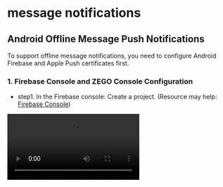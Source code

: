 # message notifications

## Android Offline Message Push Notifications

To support offline message notifications, you need to configure Android Firebase and Apple Push certificates first.

### 1. Firebase Console and ZEGO Console Configuration

- step1. In the Firebase console: Create a project. (Resource may help: [Firebase Console](https://console.firebase.google.com/))

<Video src="https://www.youtube.com/embed/HhP7rLirCA4"/>

- step2. In the [ZEGOCLOUD Admin Console](https://console.zegocloud.com/): Upload your FCM certificate

<Note title="Note">
- If you are ready with the Apple APNS certificate at this point, you can upload it together.
- iOS **need Apple Push Services certificates**, not VoIP certificates. This is different from the CallKit project.
</Note> 

<Frame auto="auto" height="auto" caption="">
  <img src="https://storage.zego.im/sdk-doc/Pics/zegocloud/console/upload_zimkit_certificate.png" />
</Frame>

- step3. In the [ZEGOCLOUD Admin Console](https://console.zegocloud.com/): create a `resourceID` for zimkit.

<Warning title="Warning">

1. You must use these options for zimkit, **APNs: Normal, FCM: Data Messages**. (Note that it's different from CallKit)
2. In the picture, `zego_message.caf` is the notification sound ringtone attached to iOS offline message push, apple only supports audio files in caf format, **you need to use your own caf file name here**. (If you don't need to customize the ringtone, you can leave the sound field empty.)
3. If you haven't configured the Android or iOS certificate at this point, the ResourceID will not include the options for that platform. as mentioned earlier, **We recommend that you also upload the Android and iOS certificate at this time together**, **then configure the resourceID for both iOS and Android together.**
> **If you haven't configured android and ios together**, when you need to configure another platform in the future, you **will need to delete and recreate the resourceID** to complete the configuration for android and ios. 

</Warning>

<Frame auto="auto" height="auto" caption="">
  <img src="https://storage.zego.im/sdk-doc/Pics/zegocloud/console/zimkit_resource_id.png"/>
</Frame>

- step4. In the Firebase console: Create an Android application and modify your project;

<Video src="https://www.youtube.com/embed/0f9Ai2uJM5o"/>

### 2. Modify the initialization code

You need to add the `notificationConfig` as follows:

<Warning title="Warning">
1. The `resourceID` here should use the `resourceID` created in the previous step in the [ZEGOCLOUD Admin Console](https://console.zegocloud.com/).
2. If you have other functions in your application that also use channelID, please use a different channelID here.
</Warning> 

```dart
void main() async {
  ...

  /// init ZIMKit
  await ZIMKit().init(
    appID: yourAppID /*input your AppID*/,
    appSign: yourAppSign /*input your AppSign*/,
    notificationConfig: ZegoZIMKitNotificationConfig(
      resourceID: yourResourceID,
      androidNotificationConfig: ZegoZIMKitAndroidNotificationConfig(
        channelID: yourChannelID,  //  'ZIM Message'
        channelName: yourChannelName,  //  'Message'
        sound: yourSoundFileName,  //  'message'
        icon: yourIconFileName,  //  'notification_icon'
      ),
    ),
  );

  ...
}
```

### 3. specify a custom notification sound and icon

1. If you need to specify a custom notification icon, you can specify the icon file name id of notification by `androidNotificationConfig.icon`, Additionally, you must place your icon file in the following path: **\$&lcub;project_root&rcub;/android/app/src/main/res/drawable/\$&lcub;icon&rcub;.png**
2. If you need to specify a custom notification sound, you can specify the sound file name id of notification by `androidNotificationConfig.sound`, Additionally, you must place your audio file in the following path: **\$&lcub;project_root&rcub;/android/app/src/main/res/raw/\$&lcub;sound&rcub;.mp3**

And the resources should be placed in the following locations:

<Frame width="auto" height="auto" caption="">
  <img src="https://storage.zego.im/sdk-doc/Pics/zegocloud/zimkit/zimkit_offline_files.jpeg" />
</Frame>

<Warning title="Warning">

If your project integrates **Call Kit** in addition to **ZIMKit**

<Accordion title="please add additional configuration:" defaultOpen="false">

When calling `ZegoUIKitPrebuiltCallInvitationService().init`, you need to add additional config for message notification.

```dart
await ZegoUIKitPrebuiltCallInvitationService().init(
  appID: yourAppID /*input your AppID*/,
  appSign: yourAppSign /*input your AppSign*/,
  userID: id,
  userName: name,
  plugins: [ZegoUIKitSignalingPlugin()],
  androidNotificationConfig: ZegoCallAndroidNotificationConfig(
    /// call notification
    channelID: 'ZegoUIKit',
    channelName: 'Call Notifications',
    sound: 'call',
    icon: 'call',

    /// message notification
    messageChannelID: 'Message',
    messageChannelName: 'Message',
    messageSound: 'message',
    messageIcon: 'message',
  ),
);
```

<Frame width="auto" height="auto" caption="">
  <img src="https://storage.zego.im/sdk-doc/Pics/zegocloud/zimkit/zimkit_callkit_offline_files.jpeg" />
</Frame>

> Please refer to our [demo](https://github.com/ZEGOCLOUD/zego_inapp_chat_uikit_example_flutter/blob/master/basic_demo/lib/main.dart) for the complete code.

</Accordion>

</Warning>

### 4. Add firebase-messaging dependency

Add this line to your project's `your_project/android/app/build.gradle` file as instructed.

```
implementation 'com.google.firebase:firebase-messaging:21.1.0'
```

### 5. Configure notification permissions for your app.

Open the file `your_project/app/src/main/AndroidManifest.xml`, and add the following code:

```xml
<uses-permission android:name="android.permission.ACCESS_WIFI_STATE" />
<uses-permission android:name="android.permission.RECORD_AUDIO" />
<uses-permission android:name="android.permission.INTERNET" />
<uses-permission android:name="android.permission.ACCESS_NETWORK_STATE" />
<uses-permission android:name="android.permission.CAMERA" />
<uses-permission android:name="android.permission.BLUETOOTH" />
<uses-permission android:name="android.permission.MODIFY_AUDIO_SETTINGS" />
<uses-permission android:name="android.permission.WAKE_LOCK" />
<uses-permission android:name="android.permission.FOREGROUND_SERVICE" />
<uses-permission android:name="android.permission.WRITE_EXTERNAL_STORAGE"/>
<uses-permission android:name="android.permission.READ_EXTERNAL_STORAGE"/>
<uses-permission android:name="android.permission.USE_FULL_SCREEN_INTENT" />
<uses-permission android:name="android.permission.REQUEST_IGNORE_BATTERY_OPTIMIZATIONS" />
<uses-permission android:name="android.permission.VIBRATE"/>
<uses-permission android:name="android.permission.READ_MEDIA_VIDEOS"/>
<uses-permission android:name="android.permission.READ_MEDIA_AUDIO"/>
<uses-permission android:name="android.permission.READ_MEDIA_IMAGES"/>

<uses-permission android:name="android.permission.ACCESS_NOTIFICATION_POLICY"/>
<uses-permission android:name="android.permission.POST_NOTIFICATIONS"/>
<!--for bring app to foreground from background in Android 10 -->
<uses-permission android:name="android.permission.SYSTEM_ALERT_WINDOW" />
```

<Frame width="auto" height="auto" caption="">
  <img src="https://media-resource.spreading.io/5fa3f99cda659c8c9f2907cbb0242e6c/workspace86/android_permission.png" />
</Frame>

### 6. Guide your users to set app permissions (Android only)

Some devices require special permissions to be enabled in order for your app to automatically display in the foreground when receiving a offline message (such as Xiaomi). Therefore, you need to guide your app users to enable the necessary app permissions to make the offline message effective.

- battery settings: Unrestricted.
- notification settings: Switch all to enable.

|notification settings| battery settings|
|--|--|
|<Frame width="auto" height="auto" caption=""><img src="https://storage.zego.im/sdk-doc/Pics/zegocloud/oss/setting_notifications.gif" /></Frame>|<Frame width="auto" height="auto" caption=""><img src="https://storage.zego.im/sdk-doc/Pics/zegocloud/oss/setting_battery.gif" /></Frame>|

Here are the permissions that an app needs on Xiaomi devices for reference:

- Show on locked screen: Switch to Enable
- Display pop-up windows while running in the background: Switch to Enable
- Display pop-up window: Switch to Enable

| | | |
|--|--|--|
|<Frame width="auto" height="auto" caption=""><img src="https://media-resource.spreading.io/5fa3f99cda659c8c9f2907cbb0242e6c/workspace86/miui12_settings1.jpg" /></Frame>|<Frame width="auto" height="auto" caption=""><img src="https://media-resource.spreading.io/5fa3f99cda659c8c9f2907cbb0242e6c/workspace86/miui12_settings2.jpg" /></Frame>|<Frame width="auto" height="auto" caption=""><img src="https://media-resource.spreading.io/5fa3f99cda659c8c9f2907cbb0242e6c/workspace86/miui12_settings3.jpg" /></Frame>|

## iOS Offline Message Push Notifications

### 1. Apple Developer Center and ZEGOCLOUD Console Configuration

- step1. You need to Create a Apple Push Services Certificate, and export a .p12 file on your Mac.

  <Video src="https://www.youtube.com/embed/gVi6gN30g8E"/>

- step2. In the [ZEGOCLOUD Admin Console](https://console.zegocloud.com/): Upload your APNs certificate

  <Note title="Note">
  - iOS **need Apple Push Services certificates**, not VoIP certificates. This is different from the CallKit project.
  </Note> 

  <Frame auto="auto" height="auto" caption="">
    <img src="https://storage.zego.im/sdk-doc/Pics/zegocloud/console/upload_zimkit_certificate.png" />
  </Frame>

- step3. In the [ZEGOCLOUD Admin Console](https://console.zegocloud.com/): create a `resourceID` for zimkit.

  <Warning title="Warning">

  1. You must use these options for zimkit, **APNs: Normal, FCM: Data Messages**. (Note that it's different from CallKit)
  2. In the picture, `zego_message.caf` is the notification sound ringtone attached to iOS offline message push, apple only supports audio files in caf format, **you need to use your own caf file name here**. (If you don't need to customize the ringtone, you can leave the sound field empty.)
  3. If you haven't configured the Android or iOS certificate at this point, the ResourceID will not include the options for that platform. as mentioned earlier, **We recommend that you also upload the Android and iOS certificate at this time together**, **then configure the resourceID for both iOS and Android together.**

  > **If you haven't configured android and ios together**, when you need to configure another platform in the future, you **will need to delete and recreate the resourceID** to complete the configuration for android and ios. 

  </Warning> 

  <Frame auto="auto" height="auto" caption="">
    <img src="https://storage.zego.im/sdk-doc/Pics/zegocloud/console/zimkit_resource_id.png" />
  </Frame>

### 2. Modify the initialization code

<Accordion title="In the integration steps of Android, there is already the same step. If you haven't completed Android, please click here to view and continue." defaultOpen="false">

You can put any content in here.

You need to add the `notificationConfig` as follows:

<Warning title="Warning">
1. The `resourceID` here should use the `resourceID` created in the previous step in the [ZEGOCLOUD Admin Console](https://console.zegocloud.com/).
2. If you have other functions in your application that also use channelID, please use a different channelID here.
</Warning> 

```dart
void main() async {
  ...

  /// init ZIMKit
  await ZIMKit().init(
    appID: yourAppID /*input your AppID*/,
    appSign: yourAppSign /*input your AppSign*/,
    notificationConfig: ZegoZIMKitNotificationConfig(
      resourceID: yourResourceID,
      androidNotificationConfig: ZegoZIMKitAndroidNotificationConfig(
        channelID: yourChannelID,  //  'ZIM Message'
        channelName: yourChannelName,  //  'Message'
        sound: yourSoundFileName,  //  'message'
        icon: yourIconFileName,  //  'notification_icon'
      ),
    ),
  );

  ...
}
```

</Accordion>

### 3. Add Push Notifications configuration

Open the project with Xcode, and click the`+ Capability` on the `Signing & Capabilities` page.

<Frame width="auto" height="auto" caption="">
  <img src="https://media-resource.spreading.io/5fa3f99cda659c8c9f2907cbb0242e6c/workspace86/capabili.jpeg" />
</Frame>

And double-click on `Push Notifications` to add this feature.

<Frame width="auto" height="auto" caption="">
  <img src="https://media-resource.spreading.io/5fa3f99cda659c8c9f2907cbb0242e6c/workspace86/push.jpeg" />
</Frame>

### 4. Add the Background Modes capability.

Open the project with Xcode, and click the`+ Capability` on the `Signing & Capabilities` page again.

<Frame width="auto" height="auto" caption="">
  <img src="https://media-resource.spreading.io/5fa3f99cda659c8c9f2907cbb0242e6c/workspace86/capabili.jpeg" />
</Frame>

And double-click on `Background Modes` in the pop-up window. This will allow you to see the `Background Modes` configuration in the `Signing & Capabilities`. 

<Frame width="auto" height="auto" caption="">
  <img src="https://storage.zego.im/sdk-doc/Pics/zegocloud/zimkit/capability_background.png" />
</Frame>

### 5. Check and Make sure the following features are enabled

<Frame width="auto" height="auto" caption="">
  <img src="https://storage.zego.im/sdk-doc/Pics/zegocloud/zimkit/zimkit_ios_xcodepush.png" />
</Frame>

### 6. Import the PushKit libraries.

<Frame width="auto" height="auto" caption="">
  <img src="https://storage.zego.im/sdk-doc/Pics/zegocloud/zimkit/zimkit_ios_pushkit.png" />
</Frame>

### 7. Configure offline messages notification sound

In the previous steps, when configuring the resourceID, we also set up the notification sound for iOS. I believe you have completed this step. The sound file we use in our documentation is `zego_message.caf`.

Now, we need to import the notification sound file into the Xcode project.

<Frame width="auto" height="auto" caption="">
  <img src="https://storage.zego.im/sdk-doc/Pics/zegocloud/zimkit/zimkit_ios_add_files_to_runner.png" />
</Frame>

And the resources should be placed in the following locations:

<Frame width="auto" height="auto" caption="">
  <img src="https://storage.zego.im/sdk-doc/Pics/zegocloud/zimkit/zimkit_ios_zego_message_caf.png" />
</Frame>

## Online Message Notifications

Online notification is much simpler. In general,

1. Integrate `flutter_local_notifications` to display any desired notifications.

```bash
flutter pub add flutter_local_notifications
```

2. Listen for new messages using `ZIMKit().getOnMessageReceivedNotifier()`, and display a notification when a new message is received.

```dart
ZIMKit().getOnMessageReceivedNotifier().addListener(_onMessageArrived);
```

3. Control app page navigation by handling the click callback of the notification.

```dart
static void onNotificationTappedBackground(NotificationResponse response) {
  //...
  try {
    final Map payload = jsonDecode(response.payload!);
    navigatorKey.currentState?.push(
      MaterialPageRoute(
        builder: (context) {
          return demoMessageListPageID(
            navigatorKey.currentContext!,
            id: payload['id'],
            type: ZIMConversationType.values[payload['typeIndex']],
          );
        },
      ),
    );
  } catch (e) {
    // ...
  }
}
```

All of these functionalities are already provided in the [demo](https://github.com/ZEGOCLOUD/zego_inapp_chat_uikit_example_flutter). You can refer to the specific implementation in the [demo](https://github.com/ZEGOCLOUD/zego_inapp_chat_uikit_example_flutter).

